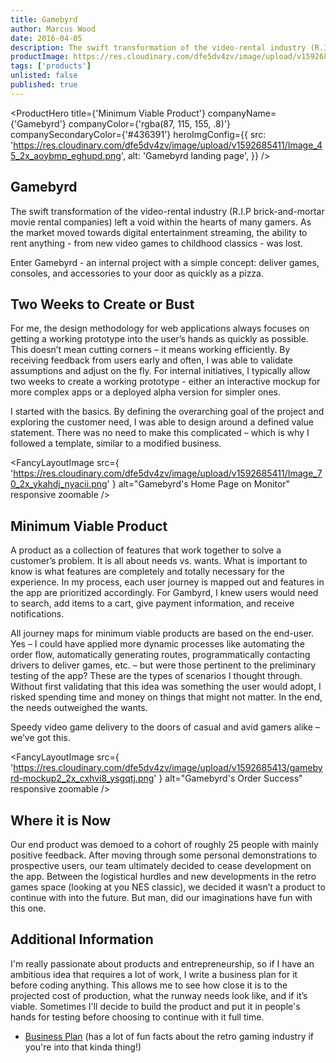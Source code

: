 ```yaml
---
title: Gamebyrd
author: Marcus Wood
date: 2016-04-05
description: The swift transformation of the video-rental industry (R.I.P brick-and-mortar movie rental companies) left a void within the hearts of many gamers. Is there an opportunity to fill this void?
productImage: https://res.cloudinary.com/dfe5dv4zv/image/upload/v1592685411/Image_45_2x_aoybmp_eghupd.png
tags: ['products']
unlisted: false
published: true
---
```


<ProductHero
  title={'Minimum Viable Product'}
  companyName={'Gamebyrd'}
  companyColor={'rgba(87, 115, 155, .8)'}
  companySecondaryColor={'#436391'}
  heroImgConfig={{
    src:
      'https://res.cloudinary.com/dfe5dv4zv/image/upload/v1592685411/Image_45_2x_aoybmp_eghupd.png',
    alt: 'Gamebyrd landing page',
  }}
/>

<Section smallPadding>

## Gamebyrd

The swift transformation of the video-rental industry (R.I.P brick-and-mortar movie rental companies) left a void within the hearts of many gamers. As the market moved towards digital entertainment streaming, the ability to rent anything - from new video games to childhood classics - was lost.

Enter Gamebyrd - an internal project with a simple concept: deliver
games, consoles, and accessories to your door as quickly as a pizza.

</Section>

<Section smallPadding>

## Two Weeks to Create or Bust

For me, the design methodology for web applications always focuses on getting a working prototype into the user’s hands as quickly as possible. This doesn’t mean cutting corners – it means working efficiently. By receiving feedback from users early and often, I was able to validate assumptions and adjust on the fly. For internal initiatives, I typically allow two weeks to create a working prototype - either an interactive mockup for more complex apps or a deployed alpha version for simpler ones.

I started with the basics. By defining the overarching goal of the project and exploring the customer need, I was able to design around a defined value statement. There was no need to make this complicated – which is why I followed a template, similar to a modified business.

</Section>

<Section secondaryBackground>

<FancyLayoutImage
  src={
    'https://res.cloudinary.com/dfe5dv4zv/image/upload/v1592685411/Image_70_2x_ykahdj_nyacii.png'
  }
  alt="Gamebyrd's Home Page on Monitor"
  responsive
  zoomable
/>

</Section>

<Section >

## Minimum Viable Product

A product as a collection of features that work together to solve a customer’s problem. It is all about needs vs. wants. What is important to know is what features are completely and totally necessary for the experience. In my process, each user journey is mapped out and features in the app are prioritized accordingly. For Gambyrd, I knew users would need to search, add items to a cart, give payment information, and receive notifications.

All journey maps for minimum viable products are based on the end-user. Yes – I could have applied more dynamic processes like automating the order flow, automatically generating routes, programmatically contacting drivers to deliver games, etc. – but were those pertinent to the preliminary testing of the app? These are the types of scenarios I thought through. Without first validating that this idea was something the user would adopt, I risked spending time and money on things that might not matter. In the end, the needs outweighed the wants.

</Section>

<Section>

<FancyTile>
  Speedy video game delivery to the doors of casual and avid gamers
  alike – we’ve got this.
</FancyTile>

</Section>

<Section fluid noPadding twoColumn>

<SectionColumn>

<FancyLayoutImage
  src={
    'https://res.cloudinary.com/dfe5dv4zv/image/upload/v1592685413/gamebyrd-mockup2_2x_cxhvi8_ysgqtj.png'
  }
  alt="Gamebyrd's Order Success"
  responsive
  zoomable
/>

</SectionColumn>

<SectionColumn fluidGuard withPadding>

## Where it is Now

Our end product was demoed to a cohort of roughly 25 people with
mainly positive feedback. After moving through some personal
demonstrations to prospective users, our team ultimately decided
to cease development on the app. Between the logistical hurdles
and new developments in the retro games space (looking at you
NES classic), we decided it wasn’t a product to continue with
into the future. But man, did our imaginations have fun with
this one.

</SectionColumn>


</Section>

<Section>

## Additional Information

I'm really passionate about products and entrepreneurship, so if I have an ambitious idea that requires a lot of work, I write a business plan for it before coding anything. This allows me to see how close it is to the projected cost of production, what the runway needs look like, and if it’s viable. Sometimes I'll decide to build the product and put it in people's hands for testing before choosing to continue with it full time.

- [Business Plan](/business-plans/gamebyrd-business-plan.pdf) (has a lot of fun facts about the retro gaming industry if you're into that kinda thing!)

</Section>

